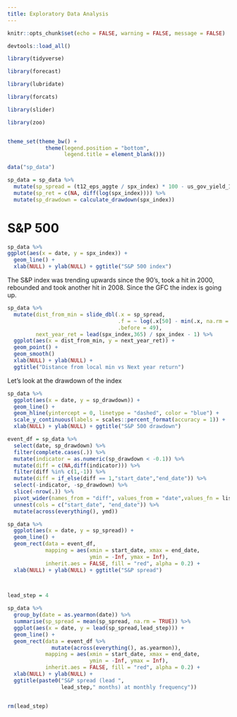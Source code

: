 ```yaml
---
title: Exploratory Data Analysis
---
```



```r

knitr::opts_chunk$set(echo = FALSE, warning = FALSE, message = FALSE)

```


```r

devtools::load_all()

library(tidyverse)

library(forecast)

library(lubridate)

library(forcats)

library(slider)

library(zoo)



```


```r

theme_set(theme_bw() +
            theme(legend.position = "bottom",
                  legend.title = element_blank()))

```


```r

data("sp_data")

```


```r

sp_data = sp_data %>% 
  mutate(sp_spread = (t12_eps_aggte / spx_index) * 100 - us_gov_yield_10_y) %>% 
  mutate(sp_ret = c(NA, diff(log(spx_index)))) %>% 
  mutate(sp_drawdown = calculate_drawdown(spx_index))

```


# S&P 500

```r

sp_data %>% 
ggplot(aes(x = date, y = spx_index)) +
  geom_line() +
  xlab(NULL) + ylab(NULL) + ggtitle("S&P 500 index")

```

The S&P index was trending upwards since the 90's, took a hit in 2000,
rebounded and  took another hit in 2008. Since the GFC the index is going up.

```r

sp_data %>% 
  mutate(dist_from_min = slide_dbl(.x = sp_spread,
                                   .f = ~ log(.x[50] - min(.x, na.rm = TRUE) + 1),
                                   .before = 49),
         next_year_ret = lead(spx_index,365) / spx_index - 1) %>% 
  ggplot(aes(x = dist_from_min, y = next_year_ret)) + 
  geom_point() + 
  geom_smooth()
  xlab(NULL) + ylab(NULL) + 
  ggtitle("Distance from local min vs Next year return")

```



Let's look at the drawdown of the index

```r

sp_data %>% 
  ggplot(aes(x = date, y = sp_drawdown)) + 
  geom_line() + 
  geom_hline(yintercept = 0, linetype = "dashed", color = "blue") + 
  scale_y_continuous(labels = scales::percent_format(accuracy = 1)) +
  xlab(NULL) + ylab(NULL) + ggtitle("S&P 500 drawdown")

```


```r

event_df = sp_data %>% 
  select(date, sp_drawdown) %>% 
  filter(complete.cases(.)) %>% 
  mutate(indicator = as.numeric(sp_drawdown < -0.1)) %>% 
  mutate(diff = c(NA,diff(indicator))) %>% 
  filter(diff %in% c(1,-1)) %>% 
  mutate(diff = if_else(diff == 1,"start_date","end_date")) %>% 
  select(-indicator, -sp_drawdown) %>% 
  slice(-nrow(.)) %>% 
  pivot_wider(names_from = "diff", values_from = "date",values_fn = list) %>% 
  unnest(cols = c("start_date", "end_date")) %>% 
  mutate(across(everything(), ymd))

sp_data %>% 
  ggplot(aes(x = date, y = sp_spread)) + 
  geom_line() + 
  geom_rect(data = event_df,
            mapping = aes(xmin = start_date, xmax = end_date,
                          ymin = -Inf, ymax = Inf),
            inherit.aes = FALSE, fill = "red", alpha = 0.2) + 
  xlab(NULL) + ylab(NULL) + ggtitle("S&P spread")
  



```


```r

lead_step = 4

sp_data %>% 
  group_by(date = as.yearmon(date)) %>% 
  summarise(sp_spread = mean(sp_spread, na.rm = TRUE)) %>% 
  ggplot(aes(x = date, y = lead(sp_spread,lead_step))) + 
  geom_line() + 
  geom_rect(data = event_df %>% 
              mutate(across(everything(), as.yearmon)),
            mapping = aes(xmin = start_date, xmax = end_date,
                          ymin = -Inf, ymax = Inf),
            inherit.aes = FALSE, fill = "red", alpha = 0.2) + 
  xlab(NULL) + ylab(NULL) + 
  ggtitle(paste0("S&P spread (lead ",
                 lead_step," months) at monthly frequency"))


rm(lead_step)  



```

